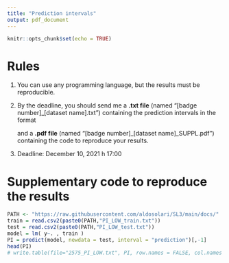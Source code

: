 ```yaml
---
title: "Prediction intervals"
output: pdf_document
---
```


```r
knitr::opts_chunk$set(echo = TRUE)
```

# Rules

1. You can use any programming language, but the results must be reproducible. 

2. By the deadline, you should send me a **.txt file** (named "[badge number]\_[dataset name].txt") containing the prediction intervals in the format
\begin{verbatim}
5.646867 14.98694
7.825673 17.05896
...
\end{verbatim}
and a **.pdf file** (named "[badge number]\_[dataset name]\_SUPPL.pdf") containing the code to reproduce your results.

3. Deadline: December 10, 2021 h 17:00

# Supplementary code to reproduce the results

```r
PATH <- "https://raw.githubusercontent.com/aldosolari/SL3/main/docs/"
train = read.csv2(paste0(PATH,"PI_LOW_train.txt"))
test = read.csv2(paste0(PATH,"PI_LOW_test.txt"))
model = lm( y~. , train )
PI = predict(model, newdata = test, interval = "prediction")[,-1]
head(PI)
# write.table(file="2575_PI_LOW.txt", PI, row.names = FALSE, col.names = FALSE)
```

